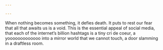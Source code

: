 ```yaml
---

---
```


When nothing becomes something, it defies death. It puts to rest our fear that all that awaits us is a void. This is the essential appeal of social media, that each of the internet’s billion hashtags is a tiny cri de coeur, a yooooooooooooo into a mirror world that we cannot touch, a door slamming in a draftless room.


